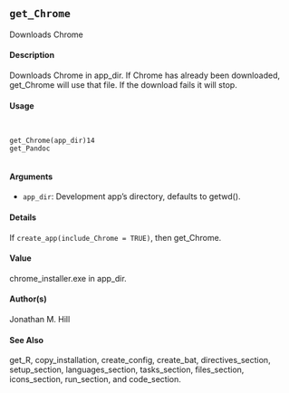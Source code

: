 
## ``get_Chrome``
Downloads Chrome

#### Description

Downloads Chrome in app_dir. If Chrome has already been downloaded, get_Chrome will use that file. If the download fails it will stop.

#### Usage
<pre><code>

get_Chrome(app_dir)14
get_Pandoc

</code></pre>

#### Arguments

* ``app_dir``: Development app’s directory, defaults to getwd().

#### Details
If ``create_app(include_Chrome = TRUE)``, then get_Chrome.

#### Value
chrome_installer.exe in app_dir.

#### Author(s)
Jonathan M. Hill

#### See Also
get_R, copy_installation, create_config, create_bat, directives_section, setup_section,
languages_section, tasks_section, files_section, icons_section, run_section, and code_section.
